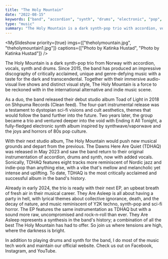 ```yaml
---
title: "The Holy Mountain"
date: "2022-08-15"
keywords: ["band", "accordion", "synth", "drums", "electronic", "pop", "rock", "jazz", "art", "ableton", "performance"]
type: "music"
summary: "The Holy Mountain is a dark synth-pop trio with accordion, vocals, synth and drums. Since 2015, the band has produced an impressive discography of critically acclaimed genre-defying music with a taste for the mysterious and transcendental."
---
```


<MySlideshow priority={true} imgs={["theholymountain.jpg", "theholymountain1.jpg"]} captions={["Photo by Katinka Hustad", "Photo by Katinka Hustad"]} />

The Holy Mountain is a dark synth-pop trio from Norway with accordion, vocals, synth and drums. Since 2015, the band has produced an impressive discography of critically acclaimed, unique and genre-defying music with a taste for the dark and transcendental. Together with their immersive audio-visual live shows and distinct visual style, The Holy Mountain is a force to be reckoned with in the international alternative and indie music scene.

As a duo, the band released their debut studio album Toad of Light in 2018 on Shhpuma Records (Clean feed). The four-part instrumental release was a testament to dystopian sci-fi visions and cult aesthetics, themes that would follow the band further into the future. Two years later, the group became a trio and ventured deeper into the void with Ending it All Tonight, a fully-fledged electronic synth album inspired by synthwave/vaporwave and the joys and horrors of 80s pop culture.

With their next studio album, The Holy Mountain would push new musical grounds and depart from the previous. The Dawns Here Are Quiet (TDHAQ) was released in May 2023 and saw the band return to their original instrumentation of accordion, drums and synth, now with added vocals. Sonically, TDHAQ features eight tracks more reminiscent of Nordic jazz and indie-pop than anything else, with a vibe that's mellow and melancholic yet intense and uplifting. To date, TDHAQ is the most critically acclaimed and successful album in the band's history.

<MySpotifyPlayer embedUrl="https://open.spotify.com/embed/artist/04GXo6z6x1KLMG9weDPayK?utm_source=generator&theme=0" />

Already in early 2024, the trio is ready with their next EP, an upbeat breath of fresh air in their musical career. They Are Asleep is all about having a party in hell, with lyrical themes about collective ignorance, death, and the decay of nature, and music reminiscent of Y2K techno, synth-pop and sci-fi horror. The EP features the same instrumentation as TDHAQ but with a sound more raw, uncompromised and rock-n-roll than ever. They Are Asleep represents a synthesis in the band's history; a combination of all the best The Holy Mountain has had to offer. So join us where tensions are high, where the darkness is bright.

In addition to playing drums and synth for the band, I do most of the music tech work and maintain our <MyLink href="https://www.theholymountain.net/">official website</MyLink>. Check us out on <MyLink href="https://www.facebook.com/theholymountaintrio">Facebook</MyLink>, <MyLink href="https://www.instagram.com/theholymountaintrio/">Instagram</MyLink>, and <MyLink href="https://youtube.com/@theholymountain8619">YouTube</MyLink>.
